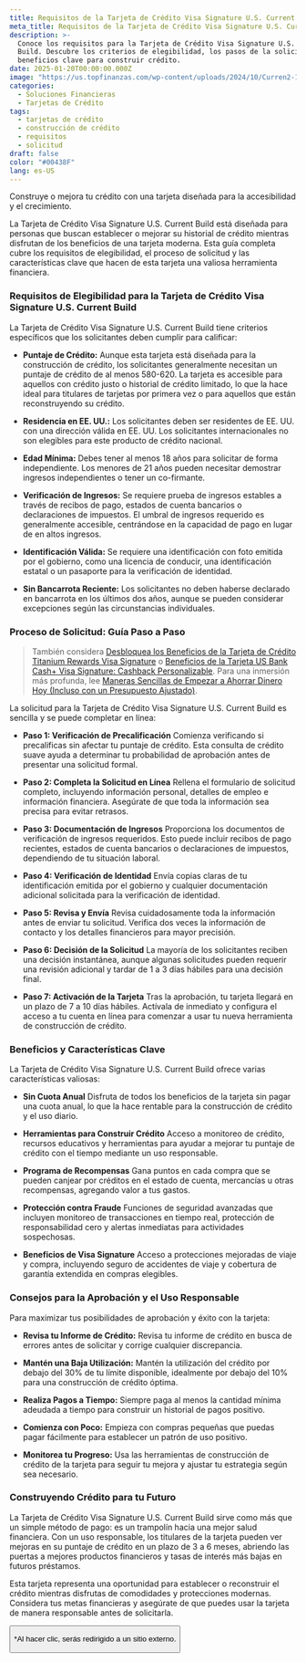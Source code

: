 ```yaml
---
title: Requisitos de la Tarjeta de Crédito Visa Signature U.S. Current Build
meta_title: Requisitos de la Tarjeta de Crédito Visa Signature U.S. Current Build
description: >-
  Conoce los requisitos para la Tarjeta de Crédito Visa Signature U.S. Current
  Build. Descubre los criterios de elegibilidad, los pasos de la solicitud y los
  beneficios clave para construir crédito.
date: 2025-01-20T00:00:00.000Z
image: "https://us.topfinanzas.com/wp-content/uploads/2024/10/Curren2-1024x536.webp"
categories:
  - Soluciones Financieras
  - Tarjetas de Crédito
tags:
  - tarjetas de crédito
  - construcción de crédito
  - requisitos
  - solicitud
draft: false
color: "#00438F"
lang: es-US
---
```


Construye o mejora tu crédito con una tarjeta diseñada para la accesibilidad y el crecimiento.

La Tarjeta de Crédito Visa Signature U.S. Current Build está diseñada para personas que buscan establecer o mejorar su historial de crédito mientras disfrutan de los beneficios de una tarjeta moderna. Esta guía completa cubre los requisitos de elegibilidad, el proceso de solicitud y las características clave que hacen de esta tarjeta una valiosa herramienta financiera.

### Requisitos de Elegibilidad para la Tarjeta de Crédito Visa Signature U.S. Current Build

La Tarjeta de Crédito Visa Signature U.S. Current Build tiene criterios específicos que los solicitantes deben cumplir para calificar:

- **Puntaje de Crédito:** Aunque esta tarjeta está diseñada para la construcción de crédito, los solicitantes generalmente necesitan un puntaje de crédito de al menos 580-620. La tarjeta es accesible para aquellos con crédito justo o historial de crédito limitado, lo que la hace ideal para titulares de tarjetas por primera vez o para aquellos que están reconstruyendo su crédito.

- **Residencia en EE. UU.:** Los solicitantes deben ser residentes de EE. UU. con una dirección válida en EE. UU. Los solicitantes internacionales no son elegibles para este producto de crédito nacional.

- **Edad Mínima:** Debes tener al menos 18 años para solicitar de forma independiente. Los menores de 21 años pueden necesitar demostrar ingresos independientes o tener un co-firmante.

- **Verificación de Ingresos:** Se requiere prueba de ingresos estables a través de recibos de pago, estados de cuenta bancarios o declaraciones de impuestos. El umbral de ingresos requerido es generalmente accesible, centrándose en la capacidad de pago en lugar de en altos ingresos.

- **Identificación Válida:** Se requiere una identificación con foto emitida por el gobierno, como una licencia de conducir, una identificación estatal o un pasaporte para la verificación de identidad.

- **Sin Bancarrota Reciente:** Los solicitantes no deben haberse declarado en bancarrota en los últimos dos años, aunque se pueden considerar excepciones según las circunstancias individuales.

### Proceso de Solicitud: Guía Paso a Paso

> También considera [Desbloquea los Beneficios de la Tarjeta de Crédito Titanium Rewards Visa Signature](/soluciones-financieras/beneficios-de-la-tarjeta-de-credito-titanium-rewards-visa-signature) o [Beneficios de la Tarjeta US Bank Cash+ Visa Signature: Cashback Personalizable](/soluciones-financieras/beneficios-de-la-tarjeta-us-bank-cash-visa-signature-cashback-personalizable). Para una inmersión más profunda, lee [Maneras Sencillas de Empezar a Ahorrar Dinero Hoy (Incluso con un Presupuesto Ajustado)](/personal-finance/maneras-sencillas-de-empezar-a-ahorrar-dinero-hoy-incluso-con-un-presupuesto-ajustado).

La solicitud para la Tarjeta de Crédito Visa Signature U.S. Current Build es sencilla y se puede completar en línea:

- **Paso 1: Verificación de Precalificación**
  Comienza verificando si precalificas sin afectar tu puntaje de crédito. Esta consulta de crédito suave ayuda a determinar tu probabilidad de aprobación antes de presentar una solicitud formal.

- **Paso 2: Completa la Solicitud en Línea**
  Rellena el formulario de solicitud completo, incluyendo información personal, detalles de empleo e información financiera. Asegúrate de que toda la información sea precisa para evitar retrasos.

- **Paso 3: Documentación de Ingresos**
  Proporciona los documentos de verificación de ingresos requeridos. Esto puede incluir recibos de pago recientes, estados de cuenta bancarios o declaraciones de impuestos, dependiendo de tu situación laboral.

- **Paso 4: Verificación de Identidad**
  Envía copias claras de tu identificación emitida por el gobierno y cualquier documentación adicional solicitada para la verificación de identidad.

- **Paso 5: Revisa y Envía**
  Revisa cuidadosamente toda la información antes de enviar tu solicitud. Verifica dos veces la información de contacto y los detalles financieros para mayor precisión.

- **Paso 6: Decisión de la Solicitud**
  La mayoría de los solicitantes reciben una decisión instantánea, aunque algunas solicitudes pueden requerir una revisión adicional y tardar de 1 a 3 días hábiles para una decisión final.

- **Paso 7: Activación de la Tarjeta**
  Tras la aprobación, tu tarjeta llegará en un plazo de 7 a 10 días hábiles. Actívala de inmediato y configura el acceso a tu cuenta en línea para comenzar a usar tu nueva herramienta de construcción de crédito.

### Beneficios y Características Clave

La Tarjeta de Crédito Visa Signature U.S. Current Build ofrece varias características valiosas:

- **Sin Cuota Anual**
  Disfruta de todos los beneficios de la tarjeta sin pagar una cuota anual, lo que la hace rentable para la construcción de crédito y el uso diario.

- **Herramientas para Construir Crédito**
  Acceso a monitoreo de crédito, recursos educativos y herramientas para ayudar a mejorar tu puntaje de crédito con el tiempo mediante un uso responsable.

- **Programa de Recompensas**
  Gana puntos en cada compra que se pueden canjear por créditos en el estado de cuenta, mercancías u otras recompensas, agregando valor a tus gastos.

- **Protección contra Fraude**
  Funciones de seguridad avanzadas que incluyen monitoreo de transacciones en tiempo real, protección de responsabilidad cero y alertas inmediatas para actividades sospechosas.

- **Beneficios de Visa Signature**
  Acceso a protecciones mejoradas de viaje y compra, incluyendo seguro de accidentes de viaje y cobertura de garantía extendida en compras elegibles.

### Consejos para la Aprobación y el Uso Responsable

Para maximizar tus posibilidades de aprobación y éxito con la tarjeta:

- **Revisa tu Informe de Crédito:** Revisa tu informe de crédito en busca de errores antes de solicitar y corrige cualquier discrepancia.

- **Mantén una Baja Utilización:** Mantén la utilización del crédito por debajo del 30% de tu límite disponible, idealmente por debajo del 10% para una construcción de crédito óptima.

- **Realiza Pagos a Tiempo:** Siempre paga al menos la cantidad mínima adeudada a tiempo para construir un historial de pagos positivo.

- **Comienza con Poco:** Empieza con compras pequeñas que puedas pagar fácilmente para establecer un patrón de uso positivo.

- **Monitorea tu Progreso:** Usa las herramientas de construcción de crédito de la tarjeta para seguir tu mejora y ajustar tu estrategia según sea necesario.

<AdZone id="us_site_4" />

### Construyendo Crédito para tu Futuro

La Tarjeta de Crédito Visa Signature U.S. Current Build sirve como más que un simple método de pago: es un trampolín hacia una mejor salud financiera. Con un uso responsable, los titulares de la tarjeta pueden ver mejoras en su puntaje de crédito en un plazo de 3 a 6 meses, abriendo las puertas a mejores productos financieros y tasas de interés más bajas en futuros préstamos.

Esta tarjeta representa una oportunidad para establecer o reconstruir el crédito mientras disfrutas de comodidades y protecciones modernas. Considera tus metas financieras y asegúrate de que puedes usar la tarjeta de manera responsable antes de solicitarla.

<Button label="Aplicar en el Sitio Oficial" link="https://current.com/spend/" />

<p class="text-sm mt-2">*Al hacer clic, serás redirigido a un sitio externo.</p>
